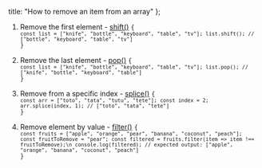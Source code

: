
  title: "How to remove an item from an array"
};


1. Remove the first element - [shift()](https://developer.mozilla.org/en-US/docs/Web/JavaScript/Reference/Global_Objects/Array/shift)
<Code>{
`const list = ["knife", "bottle", "keyboard", "table", "tv"];
list.shift(); // ["bottle", "keyboard", "table", "tv"]`
}</Code>

2. Remove the last element - [pop()](https://developer.mozilla.org/en-US/docs/Web/JavaScript/Reference/Global_Objects/Array/pop)
<Code>{
`const list = ["knife", "bottle", "keyboard", "table", "tv"];
list.pop(); // ["knife", "bottle", "keyboard", "table"]`
}</Code>

3. Remove from a specific index - [splice()](https://developer.mozilla.org/en-US/docs/Web/JavaScript/Reference/Global_Objects/Array/splice)
<Code>{
`const arr = ["toto", "tata", "tutu", "tete"];
const index = 2;
arr.splice(index, 1); // ["toto", "tata", "tete"]`
}</Code>

4. Remove element by value - [filter()](https://developer.mozilla.org/en-US/docs/Web/JavaScript/Reference/Global_Objects/Array/filter)
<Code>{
`const fruits = ["apple", "orange", "pear", "banana", "coconut", "peach"];
const fruitToRemove = "pear";
const filtered = fruits.filter(item => item !== fruitToRemove);\n
console.log(filtered);
// expected output: ["apple", "orange", "banana", "coconut", "peach"]`
}</Code>
